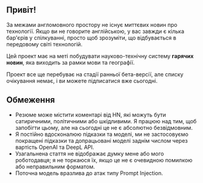 
<CallToAction />

## Привіт!

За межами англомовного простору не існує миттєвих новин про технології.
Якщо ви не говорите англійською, у вас завжди є кілька бар'єрів у спілкуванні, просто щоб зрозуміти, що відбувається в передовому світі технологій.


<Callout type="info" emoji="🗞️">

Цей проект має на меті побудувати науково-технічну систему **гарячих новин**, яка виходить за рамки мови та географії.

</Callout>

Проект все ще перебуває на стадії ранньої бета-версії, але списку очікування немає, і ви можете підписатися вже сьогодні.

## Обмеження

- Резюме може містити коментарі від HN, які можуть бути сатиричними, політичними або шкідливими. Я працюю над тим, щоб запобігти цьому, але на сьогодні це не є абсолютно безвідмовним.
- Я постійно вдосконалюю підказки та моделі, ми не застосовуємо покращені підказки та допрацьовані моделі заднім числом через вартість OpenAI та DeepL API.
- Узагальнена стаття не відображає думку мене або мого роботодавця; я не торкаюся їх, якщо це не є очевидною помилкою або неправильним форматом.
- Поточна модель вразлива до атак типу Prompt Injection.
